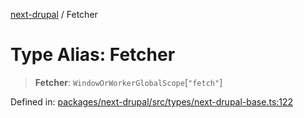 [next-drupal](../globals.mdx) / Fetcher

# Type Alias: Fetcher

> **Fetcher**: `WindowOrWorkerGlobalScope`\[`"fetch"`\]

Defined in: [packages/next-drupal/src/types/next-drupal-base.ts:122](https://github.com/chapter-three/next-drupal/blob/b814feb907442ea504825c35810c973aeb865442/packages/next-drupal/src/types/next-drupal-base.ts#L122)
